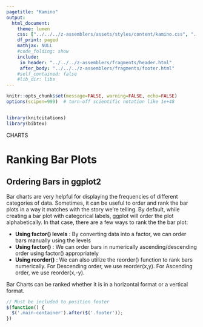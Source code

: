 ```yaml
---
pagetitle: "Kamino"
output: 
  html_document:
    theme: lumen
    css: ["../../../z-assemblers/assets/styles/content/kamino.css", "../../../z-assemblers/assets/icons/line-awesome/css/line-awesome.css"]
    df_print: paged
    mathjax: NULL
    #code_folding: show
    include:
     in_header: "../../../z-assemblers/fragments/header.html"
     after_body: "../../../z-assemblers/fragments/footer.html"
    #self_contained: false
    #lib_dir: libs
---
```


```r

knitr::opts_chunk$set(message=FALSE, warning=FALSE, echo=FALSE)
options(scipen=999)  # turn-off scientific notation like 1e+48


library(knitcitations)
library(bibtex)

```

<div class="activity">
CHARTS  
</div>

# Ranking Bar Plots
## Ordering Bars in ggplot2


Bar charts are very helpful for displaying the frequencies of different categories of data. Sometimes, it can be useful to order and rank the bar plots in a way it matches with the story we're telling. By default, while creating a bar plot with categorical labels, ggplot will order the plot alphabetically. In that case, there are a few ways to rank the the bar plot:

* __Using factor() levels__ : By converting data into a factor, we can order bars manually using the levels
* __Using factor()__ : We can order bars in numerically ascending/descending order using factor() appropriately
* __Using reorder()__ : We can also utilize the reorder() function to rank bars numerically. For Descending order, we use reorder(x,y). For Ascending order, we use reorder(x,-y).

Bar Charts can be ranked whether it is in a horizontal format or a vertical format. 


```js

// Must be included to position footer
$(function() {
  $('.main-container').after($('.footer'));
})

```

